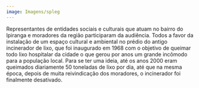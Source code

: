 ```yaml
---
image: Imagens/spleg
---
```

Representantes de entidades sociais e culturais que atuam no bairro do Ipiranga e moradores da região participaram da audiência. Todos a favor da instalação de um espaço cultural e ambiental no prédio do antigo incinerador de lixo, que foi inaugurado em 1968 com o objetivo de queimar todo lixo hospitalar da cidade o que gerou por anos um grande incômodo para a população local. Para se ter uma ideia, até os anos 2000 eram queimados diariamente 50 toneladas de lixo por dia, até que na mesma época, depois de muita reivindicação dos moradores, o incinerador foi finalmente desativado.